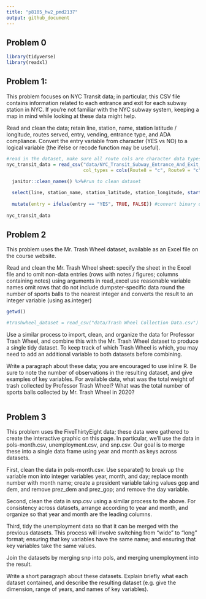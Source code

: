 ```yaml
---
title: "p8105_hw2_pmd2137"
output: github_document
---
```


## Problem 0

```r
library(tidyverse)
library(readxl)
```

## Problem 1:

This problem focuses on NYC Transit data; in particular, this CSV file contains information related to each entrance and exit for each subway station in NYC. If you’re not familiar with the NYC subway system, keeping a map in mind while looking at these data might help.

Read and clean the data; retain line, station, name, station latitude / longitude, routes served, entry, vending, entrance type, and ADA compliance. Convert the entry variable from character (YES vs NO) to a logical variable (the ifelse or recode function may be useful).

```r
#read in the dataset, make sure all route cols are character data types
nyc_transit_data = read_csv("data/NYC_Transit_Subway_Entrance_And_Exit_Data.csv",
                            col_types = cols(Route8 = "c", Route9 = "c", Route10 = "c", Route11 = "c")) %>%

  janitor::clean_names() %>%#run to clean dataset
  
  select(line, station_name, station_latitude, station_longitude, starts_with("route"), entry, exit_only, vending, entrance_type, ada) %>% #select specified colus
  
  mutate(entry = ifelse(entry == "YES", TRUE, FALSE)) #convert binary data (yes/no) to logical
  
nyc_transit_data

```

## Problem 2

This problem uses the Mr. Trash Wheel dataset, available as an Excel file on the course website.

Read and clean the Mr. Trash Wheel sheet: specify the sheet in the Excel file and to omit non-data entries (rows with notes / figures; columns containing notes) using arguments in read_excel use reasonable variable names omit rows that do not include dumpster-specific data round the number of sports balls to the nearest integer and converts the result to an integer variable (using as.integer)

```r
getwd()

#trashwheel_dataset = read_csv("data/Trash Wheel Collection Data.csv")

```

Use a similar process to import, clean, and organize the data for Professor Trash Wheel, and combine this with the Mr. Trash Wheel dataset to produce a single tidy dataset. To keep track of which Trash Wheel is which, you may need to add an additional variable to both datasets before combining.

Write a paragraph about these data; you are encouraged to use inline R. Be sure to note the number of observations in the resulting dataset, and give examples of key variables. For available data, what was the total weight of trash collected by Professor Trash Wheel? What was the total number of sports balls collected by Mr. Trash Wheel in 2020?

```r

```

## Problem 3

This problem uses the FiveThirtyEight data; these data were gathered to create the interactive graphic on this page. In particular, we’ll use the data in pols-month.csv, unemployment.csv, and snp.csv. Our goal is to merge these into a single data frame using year and month as keys across datasets.

First, clean the data in pols-month.csv. Use separate() to break up the variable mon into integer variables year, month, and day; replace month number with month name; create a president variable taking values gop and dem, and remove prez_dem and prez_gop; and remove the day variable.

Second, clean the data in snp.csv using a similar process to the above. For consistency across datasets, arrange according to year and month, and organize so that year and month are the leading columns.

Third, tidy the unemployment data so that it can be merged with the previous datasets. This process will involve switching from “wide” to “long” format; ensuring that key variables have the same name; and ensuring that key variables take the same values.

Join the datasets by merging snp into pols, and merging unemployment into the result.

Write a short paragraph about these datasets. Explain briefly what each dataset contained, and describe the resulting dataset (e.g. give the dimension, range of years, and names of key variables).

